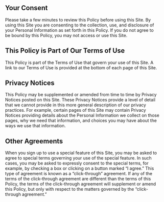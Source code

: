 ---
---

## Your Consent

Please take a few minutes to review this Policy before using this Site. By using this Site you are consenting to the collection, use, and disclosure of your Personal Information as set forth in this Policy. If you do not agree to be bound by this Policy, you may not access or use this Site.

## This Policy is Part of Our Terms of Use

This Policy is part of the Terms of Use that govern your use of this Site. A link to our Terms of Use is provided at the bottom of each page of this Site.

## Privacy Notices

This Policy may be supplemented or amended from time to time by Privacy Notices posted on this Site. These Privacy Notices provide a level of detail that we cannot provide in this more general description of our privacy practices. For example, certain pages of this Site may contain Privacy Notices providing details about the Personal Information we collect on those pages, why we need that information, and choices you may have about the ways we use that information.

## Other Agreements

When you sign up to use a special feature of this Site, you may be asked to agree to special terms governing your use of the special feature. In such cases, you may be asked to expressly consent to the special terms, for example, by checking a box or clicking on a button marked “I agree.” This type of agreement is known as a “click-through” agreement. If any of the terms of the click-through agreement are different than the terms of this Policy, the terms of the click-through agreement will supplement or amend this Policy, but only with respect to the matters governed by the “click-through agreement.”
